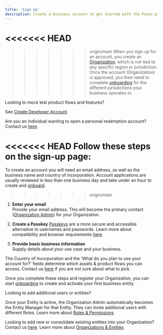 ```yaml
---
title: 'Sign Up'
description: Create a business account to get started with the Paxos platform.
---
```


<<<<<<< HEAD
=======


>>>>>>> origin/main
When you sign up for an account, you create an [Organization](/guides/dashboard/organization#organization), which is not tied to any specific region or jurisdiction.
Once the account (Organization) is approved, you then need to complete [onboarding](/guides/dashboard/onboard) for the different jurisdictions your business operates in.

<Tip>

Looking to mock test product flows and features?

See [Create Developer Account](/guides/developer/account).

Are you an individual wanting to open a personal redemption account? Contact us [here](https://support.paxos.com/hc/en-us/requests/new).

</Tip>

<<<<<<< HEAD
Follow these steps on the sign-up page:
=======
To create an account you will need an email address, as well as the business name and country of incorporation.
Account applications are usually reviewed in less than one business day and take under an hour to create and [onboard](/guides/dashboard/onboard).
>>>>>>> origin/main

1. **Enter your email**  
   Provide your email address. This will become the primary contact ([Organization Admin](/guides/dashboard/roles)) for your Organization.

2. **Create a Passkey**
   [Passkeys](/guides/dashboard/passkeys) are a more secure and accessible alternative to usernames and passwords. Learn more about compatibility and browser requirements [here](/guides/dashboard/passkeys)

3. **Provide basic business information**  
   Supply details about your use case and your business.  

<Info>

The Country of Incorporation and the 'What do you plan to use your account for?' fields determine which assets & product flows you can access. Contact us [here](https://support.paxos.com/hc/en-us/requests/new) if you are not sure about what to pick. 

</Info>

Once you complete these steps and register your Organization, you can start [onboarding](/guides/dashboard/onboard) to create and activate your first business entity.

<Tip>

Looking to add additional users or entities?

Once your Entity is active, the Organization Admin automatically becomes the Entity Manager for that Entity. They can invite additional users with different Roles. 
Learn more about [Roles & Permissions](/guides/dashboard/roles)

Looking to add new or consolidate existing entities into your Organization? Contact us [here](https://support.paxos.com/hc/en-us/requests/new). 
Learn more about [Organizations & Entities](/guides/dashboard/organization#organization)

</Tip>
